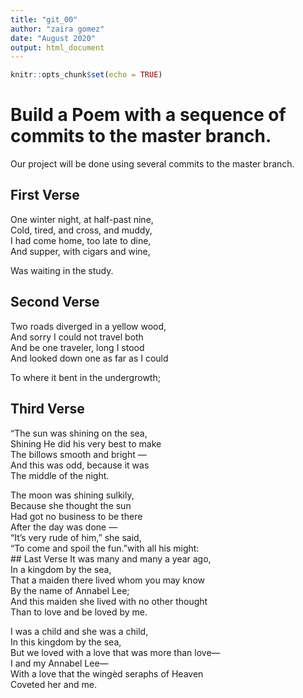```yaml
---
title: "git_00"
author: "zaira gomez"
date: "August 2020"
output: html_document
---
```


```r
knitr::opts_chunk$set(echo = TRUE)
```
# Build a Poem with a sequence of commits to the master branch.
Our project will be done using several commits to the master branch.
<!-- Do not modify or change any text in "!--" bracketed areas such as this --- these are instructions to
you, if you change any of this the git program will notice it and compromise your git merging strategy !-->

## First Verse 
<!--Put the first five lines of a poem by Lewis Carrol in this section!-->
One winter night, at half-past nine,  
      Cold, tired, and cross, and muddy,  
I had come home, too late to dine,  
And supper, with cigars and wine,

 Was waiting in the study.  
      
      

## Second Verse
<!--Put the first five lines of a poem by Robert Frost here!-->
Two roads diverged in a yellow wood,  
And sorry I could not travel both  
And be one traveler, long I stood  
And looked down one as far as I could

To where it bent in the undergrowth;  

## Third Verse
<!--Put the first two verses of The Walrus and the Carpenter here!-->
"The sun was shining on the sea,    
      Shining He did his very best to make    
      The billows smooth and bright —    
And this was odd, because it was    
      The middle of the night.    

The moon was shining sulkily,    
      Because she thought the sun    
Had got no business to be there    
      After the day was done —    
"It's very rude of him," she said,    
      "To come and spoil the fun."with all his might:   
## Last Verse
<!--Put a short poem of your choice 8-20 lines,here!-->
It was many and many a year ago,  
   In a kingdom by the sea,  
That a maiden there lived whom you may know  
   By the name of Annabel Lee;  
And this maiden she lived with no other thought  
   Than to love and be loved by me.  

I was a child and she was a child,  
   In this kingdom by the sea,  
But we loved with a love that was more than love—  
   I and my Annabel Lee—  
With a love that the wingèd seraphs of Heaven  
   Coveted her and me.  
